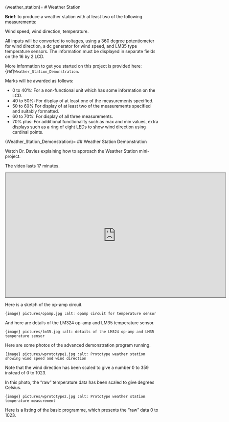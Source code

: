 (weather_station)=
# Weather Station

**Brief**: to produce a weather station with at least two of the following measurements:

Wind speed, wind direction, temperature.

All inputs will be converted to voltages, using a 360 degree potentiometer for wind direction, a dc generator for wind speed, and LM35 type temperature sensors. The information must be displayed in separate fields on the 16 by 2 LCD.

More information to get you started on this project is provided here: {ref}`Weather_Station_Demonstration`.

Marks will be awarded as follows:

- 0 to 40%: For a non-functional unit which has some information on the LCD.
- 40 to 50%: For display of at least one of the measurements specified.
- 50 to 60% For display of at least two of the measurements specified and suitably formatted.
- 60 to 70%: For display of all three measurements.
- 70% plus: For additional functionality such as max and min values, extra displays such as a ring of eight LEDs to show wind direction using cardinal points.

<!-- #region -->
(Weather_Station_Demonstration)=
## Weather Station Demonstration

Watch Dr. Davies explaining how to approach the Weather Station mini-project.

The video lasts 17 minutes.

<iframe src="https://swanseauniversity.cloud.panopto.eu/Panopto/Pages/Embed.aspx?id=d19625f9-e2fb-447d-b93a-af5d016bd8fa&autoplay=false&offerviewer=true&showtitle=true&showbrand=true&captions=true&interactivity=all" height="405" width="720" style="border: 1px solid #464646;" allowfullscreen allow="autoplay" aria-label="Panopto Embedded Video Player"></iframe>


Here is a sketch of the op-amp circuit.

```{image} pictures/opamp.jpg
:alt: opamp circuit for temperature sensor
```



And here are details of the LM324 op-amp and LM35 temperature sensor.

```{image} pictures/lm35.jpg
:alt: details of the LM324 op-amp and LM35 temperature sensor
```


Here are some photos of the advanced demonstration program running.

```{image} pictures/wprototype1.jpg
:alt: Prototype weather station showing wind speed and wind direction
```

Note that the wind direction has been scaled to give a number 0 to 359 instead of 0 to 1023.




In this photo, the "raw" temperature data has been scaled to give degrees Celsius.

```{image} pictures/wprototype2.jpg
:alt: Prototype weather station temperature measurement
```



Here is a listing of the basic programme, which presents the "raw" data 0 to 1023.

<script src="https://gist.github.com/cpjobling/b7a8cc466a1b5d3292cbb9f261474a13.js"></script>
<!-- #endregion -->

```python

```
